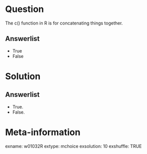 Question
========
The c() function in R is for concatenating things together.

Answerlist
----------
* True
* False


Solution
========

Answerlist
----------
* True.
* False.


Meta-information
================
exname: w01032R
extype: mchoice
exsolution: 10
exshuffle: TRUE